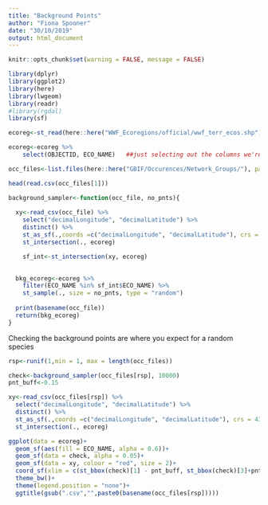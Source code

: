 ```yaml
---
title: "Background Points"
author: "Fiona Spooner"
date: "30/10/2019"
output: html_document
---
```


```r
knitr::opts_chunk$set(warning = FALSE, message = FALSE)
```

```r
library(dplyr)
library(ggplot2)
library(here)
library(lwgeom)
library(readr)
#library(rgdal)
library(sf)


```


```r
ecoreg<-st_read(here::here("WWF_Ecoregions/official/wwf_terr_ecos.shp"))

ecoreg<-ecoreg %>% 
    select(OBJECTID, ECO_NAME)   ##just selecting out the columns we're interested in 

occ_files<-list.files(here::here("GBIF/Occurences/Network_Groups/"), pattern = "*.csv", full.names = TRUE, recursive = TRUE)  

head(read.csv(occ_files[1]))

```



```r

background_sampler<-function(occ_file, no_pnts){
  
  xy<-read_csv(occ_file) %>%
    select("decimalLongitude", "decimalLatitude") %>% 
    distinct() %>% 
    st_as_sf(.,coords =c("decimalLongitude", "decimalLatitude"), crs = 4326) %>% 
    st_intersection(., ecoreg)

    sf_int<-st_intersection(xy, ecoreg)

        
  bkg_ecoreg<-ecoreg %>% 
    filter(ECO_NAME %in% sf_int$ECO_NAME) %>% 
    st_sample(., size = no_pnts, type = "random")
  
  print(basename(occ_file))
  return(bkg_ecoreg)  
}

```


Checking the background points are where you expect for a random species
```r
rsp<-runif(1,min = 1, max = length(occ_files))

check<-background_sampler(occ_files[rsp], 10000)
pnt_buff<-0.15

xy<-read_csv(occ_files[rsp]) %>%
  select("decimalLongitude", "decimalLatitude") %>% 
  distinct() %>% 
  st_as_sf(.,coords =c("decimalLongitude", "decimalLatitude"), crs = 4326) %>% 
  st_intersection(., ecoreg)

ggplot(data = ecoreg)+
  geom_sf(aes(fill = ECO_NAME, alpha = 0.6))+
  geom_sf(data = check, alpha = 0.05)+
  geom_sf(data = xy, colour = "red", size = 2)+
  coord_sf(xlim = c(st_bbox(check)[1] - pnt_buff, st_bbox(check)[3]+pnt_buff), ylim = c(st_bbox(check)[2] - pnt_buff, st_bbox(check)[4]+pnt_buff))+
  theme_bw()+ 
  theme(legend.position = "none")+
  ggtitle(gsub(".csv","",paste0(basename(occ_files[rsp]))))

```


